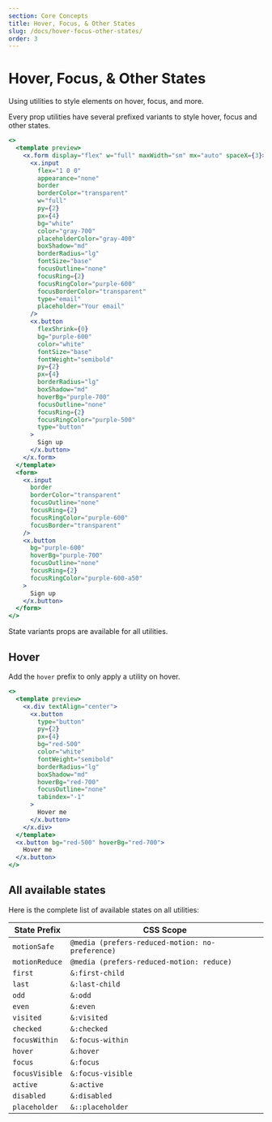 ```yaml
---
section: Core Concepts
title: Hover, Focus, & Other States
slug: /docs/hover-focus-other-states/
order: 3
---
```


# Hover, Focus, & Other States

Using utilities to style elements on hover, focus, and more.

<carbon-ad />

Every prop utilities have several prefixed variants to style hover, focus and other states.

```jsx preview color=purple
<>
  <template preview>
    <x.form display="flex" w="full" maxWidth="sm" mx="auto" spaceX={3}>
      <x.input
        flex="1 0 0"
        appearance="none"
        border
        borderColor="transparent"
        w="full"
        py={2}
        px={4}
        bg="white"
        color="gray-700"
        placeholderColor="gray-400"
        boxShadow="md"
        borderRadius="lg"
        fontSize="base"
        focusOutline="none"
        focusRing={2}
        focusRingColor="purple-600"
        focusBorderColor="transparent"
        type="email"
        placeholder="Your email"
      />
      <x.button
        flexShrink={0}
        bg="purple-600"
        color="white"
        fontSize="base"
        fontWeight="semibold"
        py={2}
        px={4}
        borderRadius="lg"
        boxShadow="md"
        hoverBg="purple-700"
        focusOutline="none"
        focusRing={2}
        focusRingColor="purple-500"
        type="button"
      >
        Sign up
      </x.button>
    </x.form>
  </template>
  <form>
    <x.input
      border
      borderColor="transparent"
      focusOutline="none"
      focusRing={2}
      focusRingColor="purple-600"
      focusBorder="transparent"
    />
    <x.button
      bg="purple-600"
      hoverBg="purple-700"
      focusOutline="none"
      focusRing={2}
      focusRingColor="purple-600-a50"
    >
      Sign up
    </x.button>
  </form>
</>
```

State variants props are available for all utilities.

## Hover

Add the `hover` prefix to only apply a utility on hover.

```jsx preview color=red
<>
  <template preview>
    <x.div textAlign="center">
      <x.button
        type="button"
        py={2}
        px={4}
        bg="red-500"
        color="white"
        fontWeight="semibold"
        borderRadius="lg"
        boxShadow="md"
        hoverBg="red-700"
        focusOutline="none"
        tabindex="-1"
      >
        Hover me
      </x.button>
    </x.div>
  </template>
  <x.button bg="red-500" hoverBg="red-700">
    Hover me
  </x.button>
</>
```

## All available states

Here is the complete list of available states on all utilities:

| State Prefix   | CSS Scope                                        |
| -------------- | ------------------------------------------------ |
| `motionSafe`   | `@media (prefers-reduced-motion: no-preference)` |
| `motionReduce` | `@media (prefers-reduced-motion: reduce)`        |
| `first`        | `&:first-child`                                  |
| `last`         | `&:last-child`                                   |
| `odd`          | `&:odd`                                          |
| `even`         | `&:even`                                         |
| `visited`      | `&:visited`                                      |
| `checked`      | `&:checked`                                      |
| `focusWithin`  | `&:focus-within`                                 |
| `hover`        | `&:hover`                                        |
| `focus`        | `&:focus`                                        |
| `focusVisible` | `&:focus-visible`                                |
| `active`       | `&:active`                                       |
| `disabled`     | `&:disabled`                                     |
| `placeholder`  | `&::placeholder`                                 |
